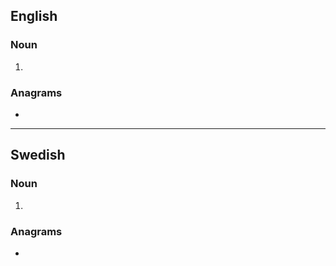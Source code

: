 ==English==

===Noun===
{{head|en|noun form}}

# {{plural of|en|mink}}

===Anagrams===
* {{anagrams|en|a=ikmns|Minsk}}

----

==Swedish==

===Noun===
{{head|sv|noun form}}

# {{sv-noun-form-indef-gen|mink}}

===Anagrams===
* {{anagrams|sv|a=ikmns|Minsk}}